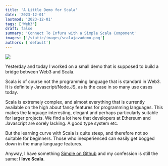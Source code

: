 ```yaml
---
title: 'A Little Demo for Scala'
date: '2023-12-01'
lastmod: '2023-12-01'
tags: ['Web3']
draft: false
summary: 'Connect To Infura with a Simple Scala Component'
images: ['/static/images/scalajavademo.png']
authors: ['default']
---
```

![](/static/images/scalajavademo.png)

Yesterday and today I worked on a small demo that is supposed to build a bridge between
Web3 and Scala.

Scala is of course not the programming language that is standard in Web3. It is definitely Javascript/Node.JS,
as is the case in so many use cases today.

Scala is extremely complex, and almost everything that is currently available on the high
about fancy features for programming languages. This makes the language interesting, elegant
and perhaps particularly suitable for larger projects. We find a lot here that developers at
Ethereum and Javascript are sorely lacking. A good type system etc.

But the learning curve with Scala is quite steep, and therefore not so suitable for beginners. Those who
inexperienced can easily get bogged down in the many language features.

Anyway, I have something
[Simple on Github](https://github.com/lyrx/infura)
and my confession is still the same: **I love Scala**.
